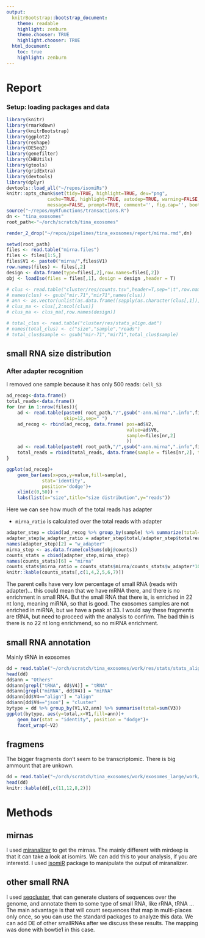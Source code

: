 ```yaml
---
output:
  knitrBootstrap::bootstrap_document:
    theme: readable
    highlight: zenburn
    theme.chooser: TRUE
    highlight.chooser: TRUE
  html_document:
    toc: true
    highlight: zenburn
---
```


# Report

### Setup: loading packages and data

```r
library(knitr)
library(rmarkdown)
library(knitrBootstrap)
library(ggplot2)
library(reshape)
library(DESeq2)
library(genefilter)
library(CHBUtils)
library(gtools)
library(gridExtra)
library(devtools)
library(dplyr)
devtools::load_all("~/repos/isomiRs")
knitr::opts_chunk$set(tidy=TRUE, highlight=TRUE, dev="png",
               cache=TRUE, highlight=TRUE, autodep=TRUE, warning=FALSE, error=FALSE,
               message=FALSE, prompt=TRUE, comment='', fig.cap='', bootstrap.show.code=FALSE)
source("~/repos/myRfunctions/transactions.R")
dn <- "tina_exosomes"
root_path<-"~/orch/scratch/tina_exosomes"
```

```r
render_2_drop("~/repos/pipelines/tina_exosomes/report/mirna.rmd",dn)
```


```r
setwd(root_path)
files <- read.table("mirna.files")
files <- files[1:5,]
files$V1 <- paste0("mirna/",files$V1)
row.names(files) <- files[,2]
design <- data.frame(type=files[,2],row.names=files[,2])
obj <- loadIso(files = files[,1], design = design ,header = T)

# clus <- read.table("cluster/res/counts.tsv",header=T,sep="\t",row.names=1)
# names(clus) <- gsub("mir.71","mir71",names(clus))
# ann <- as.vector(unlist(as.data.frame((sapply(as.character(clus[,1]),strsplit, split="\\|")))[1,]))
# clus_ma <- clus[,2:ncol(clus)]
# clus_ma <- clus_ma[,row.names(design)]

# total_clus <- read.table("cluster/res/stats_align.dat")
# names(total_clus) <- c("size","sample","reads")
# total_clus$sample <- gsub("mir-71","mir71",total_clus$sample)
```



## small RNA size distribution

### After adapter recognition

I removed one sample because it has only 500 reads: `Cell_S3`

```r
ad_recog<-data.frame()
total_reads<-data.frame()
for (nr in 1:nrow(files)){
    ad <- read.table(paste0( root_path,"/",gsub("-ann.mirna",".info",files[nr,1]) ),
                     skip=12,sep=" ")
    ad_recog <- rbind(ad_recog, data.frame( pos=ad$V2,
                                            value=ad$V6,
                                            sample=files[nr,2]                                                                                
                                            ))
    ad <- read.table(paste0( root_path,"/",gsub("-ann.mirna",".info",files[nr,1]) ),nrows = 1,sep=":")
    total_reads = rbind(total_reads, data.frame(sample = files[nr,2], totalreads=ad[1,2]))
}

ggplot(ad_recog)+
    geom_bar(aes(x=pos,y=value,fill=sample),
             stat='identity',
             position='dodge')+
    xlim(c(0,50)) +
    labs(list(x="size",title="size distribution",y="reads"))

```

Here we can see how much of the total reads has adapter

* `mirna_ratio` is calculated over the total reads with adapter

```r
adapter_step = cbind(ad_recog %>% group_by(sample) %>% summarize(total=sum(value)),total_reads[c(4:5,1:3),])
adapter_step$w_adapter_ratio = adapter_step$total/adapter_step$totalreads*100
names(adapter_step)[2] = "w_adapter"
mirna_step <- as.data.frame(colSums(obj@counts))
counts_stats = cbind(adapter_step,mirna_step)
names(counts_stats)[6] = "mirna"
counts_stats$mirna_ratio = counts_stats$mirna/counts_stats$w_adapter*100
knitr::kable(counts_stats[,c(1,4,2,5,6,7)])
```


The parent cells have very low percentage of small RNA (reads with adapter)...
this could mean that we have mRNA there, and there is no enrichment in small RNA.
But the small RNA that there is, is enriched in 22 nt long, meaning miRNA, so that is good.
The exosomes samples are not enriched in miRNA, but we have a peak at 33. I would
say these fragments are tRNA, but need to proceed with the analysis to confirm. 
The bad thin is there is no 22 nt long enrichmend, so no miRNA enrichment.


## small RNA annotation

Mainly tRNA in exosomes

```r
dd = read.table("~/orch/scratch/tina_exosomes/work/res/stats/stats_align.dat")
head(dd)
dd$ann = "Others"
dd$ann[grepl("tRNA", dd$V4)] = "tRNA"
dd$ann[grepl("miRNA", dd$V4)] = "miRNA"
dd$ann[dd$V4=="align"] = "align"
dd$ann[dd$V4=="json"] = "cluster"
bytype = dd %>% group_by(V1,V2,ann) %>% summarise(total=sum(V3))
ggplot(bytype, aes(y=total,x=V1,fill=ann))+
    geom_bar(stat = "identity", position = "dodge")+
    facet_wrap(~V2)
```


## fragmens

The bigger fragments don't seem to be transcriptomic. There is big ammount that are unkown.

```r
dd = read.table("~/orch/scratch/tina_exosomes/work/exosomes_large/work/project-summary.csv", header=1,sep=",",row.names=1)
head(dd)
knitr::kable(dd[,c(11,12,8,2)])
```


# Methods

## mirnas

I used [miranalizer](https://github.com/lpantano/seqbuster/wiki/miraligner) to get the mirnas. The mainly different with mirdeep is that it
can take a look at isomirs. We can add this to your analysis, if you are interestd.
I used [isomiR](https://github.com/lpantano/isomiRs) package to manipulate the output of miranalizer.


## other small RNA

I used [seqcluster](https://github.com/lpantano/seqcluster), that can generate clusters of sequences over the genome, and 
annotate them to some type of small RNA, like rRNA, tRNA ... The main advantage is that
will count sequences that map in multi-places only once, so you can use the 
standard packages to analyze this data. We can add DE of other smallRNAs after we 
discuss these results. The mapping was done with bowtie1 in this case.
